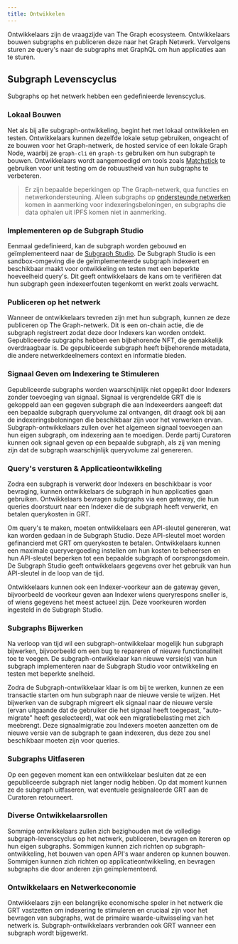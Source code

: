 ```yaml
---
title: Ontwikkelen
---
```


Ontwikkelaars zijn de vraagzijde van The Graph ecosysteem. Ontwikkelaars bouwen subgraphs en publiceren deze naar het Graph Netwerk. Vervolgens sturen ze query's naar de subgraphs met GraphQL om hun applicaties aan te sturen.

## Subgraph Levenscyclus

Subgraphs op het netwerk hebben een gedefinieerde levenscyclus.

### Lokaal Bouwen

Net als bij alle subgraph-ontwikkeling, begint het met lokaal ontwikkelen en testen. Ontwikkelaars kunnen dezelfde lokale setup gebruiken, ongeacht of ze bouwen voor het Graph-netwerk, de hosted service of een lokale Graph Node, waarbij ze `graph-cli` en `graph-ts` gebruiken om hun subgraph te bouwen. Ontwikkelaars wordt aangemoedigd om tools zoals [Matchstick](https://github.com/LimeChain/matchstick) te gebruiken voor unit testing om de robuustheid van hun subgraphs te verbeteren.

> Er zijn bepaalde beperkingen op The Graph-netwerk, qua functies en netwerkondersteuning. Alleen subgraphs op [ondersteunde netwerken](/developing/supported-networks) komen in aanmerking voor indexeringsbeloningen, en subgraphs die data ophalen uit IPFS komen niet in aanmerking.

### Implementeren op de Subgraph Studio

Eenmaal gedefinieerd, kan de subgraph worden gebouwd en geïmplementeerd naar de [Subgraph Studio](https://thegraph.com/docs/en/deploying/subgraph-studio-faqs/). De Subgraph Studio is een sandbox-omgeving die de geïmplementeerde subgraph indexeert en beschikbaar maakt voor ontwikkeling en testen met een beperkte hoeveelheid query's. Dit geeft ontwikkelaars de kans om te verifiëren dat hun subgraph geen indexeerfouten tegenkomt en werkt zoals verwacht.

### Publiceren op het netwerk

Wanneer de ontwikkelaars tevreden zijn met hun subgraph, kunnen ze deze publiceren op The Graph-netwerk. Dit is een on-chain actie, die de subgraph registreert zodat deze door Indexers kan worden ontdekt. Gepubliceerde subgraphs hebben een bijbehorende NFT, die gemakkelijk overdraagbaar is. De gepubliceerde subgraph heeft bijbehorende metadata, die andere netwerkdeelnemers context en informatie bieden.

### Signaal Geven om Indexering te Stimuleren

Gepubliceerde subgraphs worden waarschijnlijk niet opgepikt door Indexers zonder toevoeging van signaal. Signaal is vergrendelde GRT die is gekoppeld aan een gegeven subgraph die aan Indexeerders aangeeft dat een bepaalde subgraph queryvolume zal ontvangen, dit draagt ook bij aan de indexeringsbeloningen die beschikbaar zijn voor het verwerken ervan. Subgraph-ontwikkelaars zullen over het algemeen signaal toevoegen aan hun eigen subgraph, om indexering aan te moedigen. Derde partij Curatoren kunnen ook signaal geven op een bepaalde subgraph, als zij van mening zijn dat de subgraph waarschijnlijk queryvolume zal genereren.

### Query's versturen & Applicatieontwikkeling

Zodra een subgraph is verwerkt door Indexers en beschikbaar is voor bevraging, kunnen ontwikkelaars de subgraph in hun applicaties gaan gebruiken. Ontwikkelaars bevragen subgraphs via een gateway, die hun queries doorstuurt naar een Indexer die de subgraph heeft verwerkt, en betalen querykosten in GRT.

Om query's te maken, moeten ontwikkelaars een API-sleutel genereren, wat kan worden gedaan in de Subgraph Studio. Deze API-sleutel moet worden gefinancierd met GRT om querykosten te betalen. Ontwikkelaars kunnen een maximale queryvergoeding instellen om hun kosten te beheersen en hun API-sleutel beperken tot een bepaalde subgraph of oorsprongsdomein. De Subgraph Studio geeft ontwikkelaars gegevens over het gebruik van hun API-sleutel in de loop van de tijd.

Ontwikkelaars kunnen ook een Indexer-voorkeur aan de gateway geven, bijvoorbeeld de voorkeur geven aan Indexer wiens queryrespons sneller is, of wiens gegevens het meest actueel zijn. Deze voorkeuren worden ingesteld in de Subgraph Studio.

### Subgraphs Bijwerken

Na verloop van tijd wil een subgraph-ontwikkelaar mogelijk hun subgraph bijwerken, bijvoorbeeld om een bug te repareren of nieuwe functionaliteit toe te voegen. De subgraph-ontwikkelaar kan nieuwe versie(s) van hun subgraph implementeren naar de Subgraph Studio voor ontwikkeling en testen met beperkte snelheid.

Zodra de Subgraph-ontwikkelaar klaar is om bij te werken, kunnen ze een transactie starten om hun subgraph naar de nieuwe versie te wijzen. Het bijwerken van de subgraph migreert elk signaal naar de nieuwe versie (ervan uitgaande dat de gebruiker die het signaal heeft toegepast, "auto-migrate" heeft geselecteerd), wat ook een migratiebelasting met zich meebrengt. Deze signaalmigratie zou Indexers moeten aanzetten om de nieuwe versie van de subgraph te gaan indexeren, dus deze zou snel beschikbaar moeten zijn voor queries.

### Subgraphs Uitfaseren

Op een gegeven moment kan een ontwikkelaar besluiten dat ze een gepubliceerde subgraph niet langer nodig hebben. Op dat moment kunnen ze de subgraph uitfaseren, wat eventuele gesignaleerde GRT aan de Curatoren retourneert.

### Diverse Ontwikkelaarsrollen

Sommige ontwikkelaars zullen zich bezighouden met de volledige subgraph-levenscyclus op het netwerk, publiceren, bevragen en itereren op hun eigen subgraphs. Sommigen kunnen zich richten op subgraph-ontwikkeling, het bouwen van open API's waar anderen op kunnen bouwen. Sommigen kunnen zich richten op applicatieontwikkeling, en bevragen subgraphs die door anderen zijn geïmplementeerd.

### Ontwikkelaars en Netwerkeconomie

Ontwikkelaars zijn een belangrijke economische speler in het netwerk die GRT vastzetten om indexering te stimuleren en cruciaal zijn voor het bevragen van subgraphs, wat de primaire waarde-uitwisseling van het netwerk is. Subgraph-ontwikkelaars verbranden ook GRT wanneer een subgraph wordt bijgewerkt.
